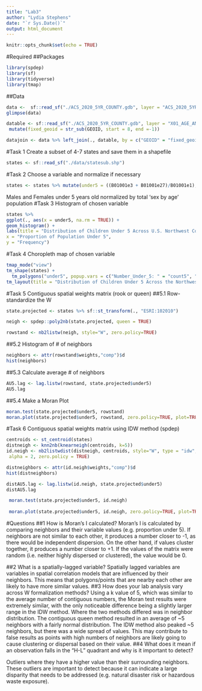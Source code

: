 ---
title: "Lab3"
author: "Lydia Stephens"
date: "`r Sys.Date()`"
output: html_document
---

```{r setup, include=FALSE}
knitr::opts_chunk$set(echo = TRUE)
```

#Required
##Packages
```{r}
library(spdep)
library(sf)
library(tidyverse)
library(tmap)
```
##Data
```{r}
data <-  sf::read_sf("./ACS_2020_5YR_COUNTY.gdb", layer = "ACS_2020_5YR_COUNTY")
glimpse(data)

datable <- sf::read_sf("./ACS_2020_5YR_COUNTY.gdb", layer = "X01_AGE_AND_SEX") %>%
 mutate(fixed_geoid = str_sub(GEOID, start = 8, end =-1))

datajoin <- data %>% left_join(., datable, by = c("GEOID" = "fixed_geoid"))


```
#Task 1
Create a subset of 4-7 states and save them in a shapefile
```{r}
states <- sf::read_sf("./data/statesub.shp")

```
#Task 2
Choose a variable and normalize if necessary
```{r}
states <- states %>% mutate(under5 = ((B01001e3 + B01001e27)/B01001e1), count5 = (B01001e3 + B01001e27))
```
Males and Females under 5 years old normalized by total 'sex by age' population
#Task 3
Histogram of chosen variable
```{r}
states %>% 
ggplot(., aes(x = under5, na.rm = TRUE)) +
geom_histogram() +
labs(title = "Distribution of Children Under 5 Across U.S. Northwest Counties",
x = "Proportion of Population Under 5",
y = "Frequency") 
```
#Task 4
Choropleth map of chosen variable
```{r}
tmap_mode("view")
tm_shape(states) +
  tm_polygons("under5", popup.vars = c("Number_Under_5: " = "count5", "Population: " = "B01001e1", id = "NAMELSA"), title = "Proportion of Population Under 5") +
tm_layout(title = "Distribution of Children Under 5 Across the Northwest U.S.")
```
#Task 5
Contiguous spatial weights matrix (rook or queen)
##5.1
Row-standardize the W
```{r}
state.projected <- states %>% sf::st_transform(., "ESRI:102010")

neigh <- spdep::poly2nb(state.projected, queen = TRUE)

rowstand <- nb2listw(neigh, style="W", zero.policy=TRUE)

```
##5.2
Histogram of # of neighbors
```{r}
neighbors <- attr(rowstand$weights,"comp")$d
hist(neighbors)
```
##5.3
Calculate average # of neighbors
```{r}
AU5.lag <- lag.listw(rowstand, state.projected$under5)
AU5.lag
```
##5.4
Make a Moran Plot
```{r}
moran.test(state.projected$under5, rowstand)
moran.plot(state.projected$under5, rowstand, zero.policy=TRUE, plot=TRUE)
```
#Task 6
Contiguous spatial weights matrix using IDW method (spdep)
```{r}
centroids <- st_centroid(states)
distneigh <- knn2nb(knearneigh(centroids, k=5))
id.neigh <- nb2listwdist(distneigh, centroids, style="W", type = "idw",
 alpha = 2, zero.policy = TRUE)

distneighbors <- attr(id.neigh$weights,"comp")$d
hist(distneighbors)

distAU5.lag <- lag.listw(id.neigh, state.projected$under5)
distAU5.lag

 moran.test(state.projected$under5, id.neigh)
 
 moran.plot(state.projected$under5, id.neigh, zero.policy=TRUE, plot=TRUE)
```
#Questions
##1 How is Moran's I calculated?
Moran's I is calculated by comparing neighbors and their variable values (e.g. proportion under 5). If neighbors are not similar to each other, it produces a number closer to -1, as there would be independent dispersion. On the other hand, if values cluster together, it produces a number closer to +1. If the values of the matrix were random (i.e. neither highly dispersed or clustered), the value would be 0.

##2 What is a spatially-lagged variable?
Spatially lagged variables are variables in spatial correlation models that are influenced by their neighbors. This means that polygons/points that are nearby each other are likely to have more similar values.
##3 How does your lab analysis vary across W formalization methods?
Using a k value of 5, which was similar to the average number of contiguous numbers, the Moran test results were extremely similar, with the only noticeable difference being a slightly larger range in the IDW method. Where the two methods differed was in neighbor distribution. The contiguous queen method resulted in an average of ~5 neighbors with a fairly normal distribution. The IDW method also peaked ~5 neighbors, but there was a wide spread of values. This may contribute to false results as points with high numbers of neighbors are likely going to cause clustering or dispersal based on their value.
##4 What does it mean if an observation falls in the "H-L" quadrant and why is it important to detect?

Outliers where they have a higher value than their surrounding neighbors. These outliers are important to detect because it can indicate a large disparity that needs to be addressed (e.g. natural disaster risk or hazardous waste exposure).
